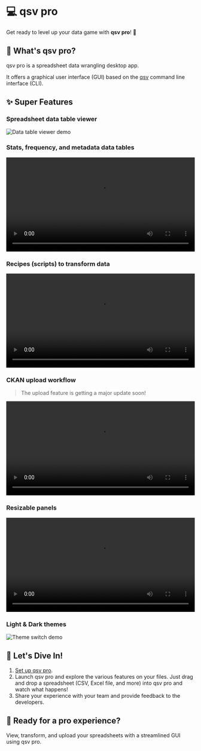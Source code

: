 # 💻 qsv pro

Get ready to level up your data game with **qsv pro**! 🚀

## 💭 What's qsv pro?

qsv pro is a spreadsheet data wrangling desktop app.

It offers a graphical user interface (GUI) based on the [qsv](/qsv/qsv-cli) command line interface (CLI).

## ✨ Super Features

### Spreadsheet data table viewer

![Data table viewer demo](/img/docs/qsv/qsv-pro/data-table-viewer.gif)

### Stats, frequency, and metadata data tables


<video width="100%" autoPlay loop>
    <source src={metaDemo} type="video/mp4" />
</video>

### Recipes (scripts) to transform data


<video width="100%" autoPlay loop>
    <source src={recipesDemo} type="video/mp4" />
</video>

### CKAN upload workflow

> The upload feature is getting a major update soon!


<video width="100%" autoPlay loop>
    <source src={uploadDemo} type="video/mp4" />
</video>

### Resizable panels


<video width="100%" autoPlay loop>
    <source src={resizablePanelsDemo} type="video/mp4" />
</video>

### Light & Dark themes

![Theme switch demo](/img/docs/qsv/qsv-pro/themes-demo.gif)

## 🌊 Let's Dive In!

1. [Set up qsv pro](/onboarding/qsv-pro-setup).
2. Launch qsv pro and explore the various features on your files. Just drag and drop a spreadsheet (CSV, Excel file, and more) into qsv pro and watch what happens!
3. Share your experience with your team and provide feedback to the developers.

## 🚀 Ready for a pro experience?

View, transform, and upload your spreadsheets with a streamlined GUI using qsv pro.
